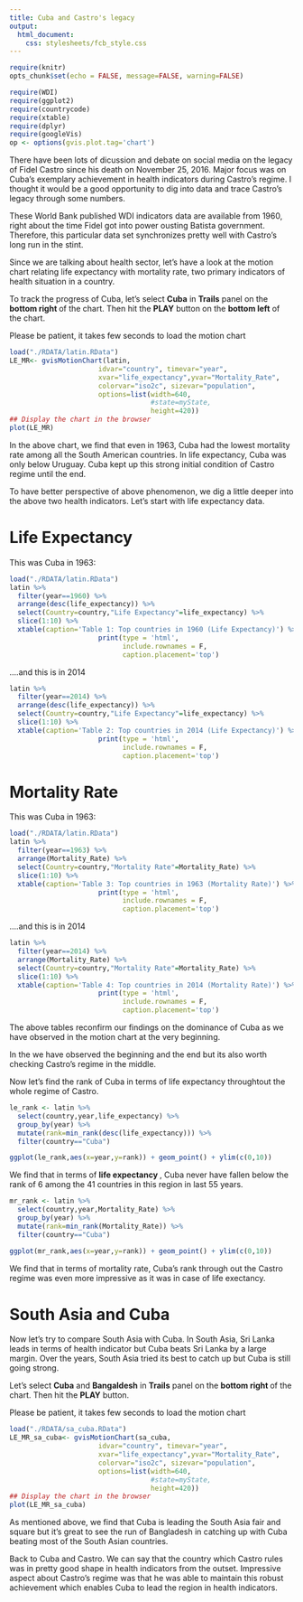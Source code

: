 ```yaml
---
title: Cuba and Castro's legacy
output: 
  html_document:
    css: stylesheets/fcb_style.css
---
```


```r
require(knitr)
opts_chunk$set(echo = FALSE, message=FALSE, warning=FALSE)
```


```r
require(WDI)
require(ggplot2)
require(countrycode)
require(xtable)
require(dplyr)
require(googleVis)
op <- options(gvis.plot.tag='chart')
```

There have been lots of dicussion and debate on social media on the legacy of Fidel Castro since his death on November 25, 2016. Major focus  was on Cuba's exemplary achievement in health indicators during Castro's regime.  I thought it would be a good opportunity to dig into data and trace Castro's legacy through some numbers. 

These World Bank published WDI indicators data are available from 1960, right about the time Fidel got into power ousting Batista government. Therefore, this particular data set synchronizes pretty well with Castro's long run in the stint. 

Since we are talking about health sector, let's have a look at the motion chart relating life expectancy with mortality rate, two primary indicators of health situation in a country. 

<span class="stext1">To track the progress of Cuba, let's select <strong>Cuba</strong> in <strong>Trails</strong> panel on the <strong>bottom right </strong> of the chart. Then hit the <strong>PLAY</strong> button on the <strong>bottom left</strong> of the chart.</span> 

<span class="stext2">Please be patient, it takes few seconds to load the motion chart </span>


```r
load("./RDATA/latin.RData")
LE_MR<- gvisMotionChart(latin,
                      idvar="country", timevar="year",
                      xvar="life_expectancy",yvar="Mortality_Rate",
                      colorvar="iso2c", sizevar="population",
                      options=list(width=640,
                                   #state=myState,
                                   height=420))
## Display the chart in the browser
plot(LE_MR)
```

In the above chart, we find that even in 1963, Cuba had the lowest mortality rate among all the South American countries. In life expectancy, Cuba was only below Uruguay. Cuba kept up this strong initial condition of Castro regime until the end. 


To have better perspective of above phenomenon, we dig a little deeper into the above two health indicators. Let's start with life expectancy data. 

# Life Expectancy

This was Cuba in 1963:

```r
load("./RDATA/latin.RData")
latin %>%
  filter(year==1960) %>%
  arrange(desc(life_expectancy)) %>%
  select(Country=country,"Life Expectancy"=life_expectancy) %>%
  slice(1:10) %>%
  xtable(caption='Table 1: Top countries in 1960 (Life Expectancy)') %>% 
                      print(type = 'html',
                            include.rownames = F,
                            caption.placement='top')
```

....and this is in 2014

```r
latin %>%
  filter(year==2014) %>%
  arrange(desc(life_expectancy)) %>%
  select(Country=country,"Life Expectancy"=life_expectancy) %>%
  slice(1:10) %>%
  xtable(caption='Table 2: Top countries in 2014 (Life Expectancy)') %>% 
                      print(type = 'html',
                            include.rownames = F,
                            caption.placement='top')
```
# Mortality Rate

This was Cuba in 1963:

```r
load("./RDATA/latin.RData")
latin %>%
  filter(year==1963) %>%
  arrange(Mortality_Rate) %>%
  select(Country=country,"Mortality Rate"=Mortality_Rate) %>%
  slice(1:10) %>%
  xtable(caption='Table 3: Top countries in 1963 (Mortality Rate)') %>% 
                      print(type = 'html',
                            include.rownames = F,
                            caption.placement='top')
```

....and this is in 2014

```r
latin %>%
  filter(year==2014) %>%
  arrange(Mortality_Rate) %>%
  select(Country=country,"Mortality Rate"=Mortality_Rate) %>%
  slice(1:10) %>%
  xtable(caption='Table 4: Top countries in 2014 (Mortality Rate)') %>% 
                      print(type = 'html',
                            include.rownames = F,
                            caption.placement='top')
```



The above  tables reconfirm our findings on the dominance of Cuba as we have observed in  the motion chart at the very beginning. 

In the we have observed the beginning and the end but its also worth  checking Castro's regime in the middle. 

Now let's find the rank of Cuba in terms of life expectancy throughtout the whole regime of Castro.

```r
le_rank <- latin %>%
  select(country,year,life_expectancy) %>%
  group_by(year) %>%
  mutate(rank=min_rank(desc(life_expectancy))) %>%
  filter(country=="Cuba")

ggplot(le_rank,aes(x=year,y=rank)) + geom_point() + ylim(c(0,10))
```

We find that in terms of <strong> life expectancy </strong>, Cuba never have fallen below the rank of 6 among the 41 countries in this region in last 55 years. 

```r
mr_rank <- latin %>%
  select(country,year,Mortality_Rate) %>%
  group_by(year) %>%
  mutate(rank=min_rank(Mortality_Rate)) %>%
  filter(country=="Cuba")

ggplot(mr_rank,aes(x=year,y=rank)) + geom_point() + ylim(c(0,10))
```

We find that in terms of mortality rate, Cuba's rank through out the Castro regime  was even more impressive as it was in case of life exectancy. 

# South Asia and Cuba

Now let's try to compare South Asia with Cuba. In South Asia, Sri Lanka leads in terms of health indicator but Cuba beats Sri Lanka by a large margin. Over the years, South Asia tried its best to catch up but Cuba is still going strong. 

<span class="stext1">Let's select <strong>Cuba</strong> and <strong>Bangaldesh</strong>  in <strong>Trails</strong> panel on the <strong>bottom right </strong> of the chart. Then hit the <strong>PLAY</strong> button.</span> 


<span class="stext2">Please be patient, it takes few seconds to load the motion chart </span>

```r
load("./RDATA/sa_cuba.RData")
LE_MR_sa_cuba<- gvisMotionChart(sa_cuba,
                      idvar="country", timevar="year",
                      xvar="life_expectancy",yvar="Mortality_Rate",
                      colorvar="iso2c", sizevar="population",
                      options=list(width=640,
                                   #state=myState,
                                   height=420))
## Display the chart in the browser
plot(LE_MR_sa_cuba)
```

As mentioned above, we find that Cuba is leading the South Asia fair and square but it's great to see the run of Bangladesh in catching up with Cuba beating most of the South Asian countries.


Back to Cuba and Castro. We can say that the country which Castro rules was in pretty good shape in  health indicators from the outset. Impressive aspect about Castro's regime was that he was able to maintain this robust achievement which enables Cuba to lead the region in health indicators. 






